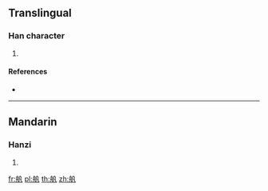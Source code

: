 {{character info/new}}
==Translingual==

===Han character===
{{Han char|rn=137|rad=舟|as=04|sn=10|four=|canj=HYHNI,XHYHN}}

# {{defn|Han|sort=舟04}}

====References====
* {{Han ref|kx=1009.230|dkj=30381|hdz=53057.030|uh=8227|ud=33319}}

----

==Mandarin==

===Hanzi===
{{cmn-hanzi|pin=[[fán]] ([[fan2]])|wg=fan<sup>2</sup>}}

# {{defn|lang=cmn|sort=舟04}}

[[fr:舧]]
[[pl:舧]]
[[th:舧]]
[[zh:舧]]